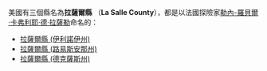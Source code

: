 美國有三個縣名為'''拉薩爾縣''' （'''La Salle County'''），都是以法國探險家[[勒內-羅貝爾·卡弗利耶·德·拉薩勒|勒內-羅貝爾·卡弗利耶·德·拉薩勒]]命名的：
* [[拉薩爾縣_(伊利諾伊州)|拉薩爾縣 (伊利諾伊州)]]
* [[拉薩爾縣_(路易斯安那州)|拉薩爾縣 (路易斯安那州)]]
* [[拉薩爾縣_(德克薩斯州)|拉薩爾縣 (德克薩斯州)]]
{{disambig|L拉薩爾縣|Cat=四字县名消歧义}}